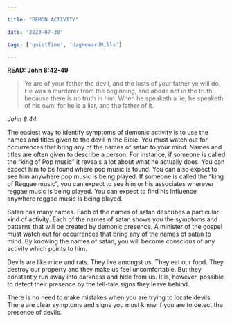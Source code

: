 ```yaml
---

title: "DEMON ACTIVITY"

date: '2023-07-30'

tags: ['quietTime', 'dagHewardMills']

---
```


**READ: John 8:42-49**

>Ye are of your father the devil, and the lusts of your father ye will do. He was a murderer from the beginning, and abode not in the truth, because there is no truth in him. When he speaketh a lie, he speaketh of his own: for he is a liar, and the father of it. 

*John 8:44*

The easiest way to identify symptoms of demonic activity is to use the names and titles given to the devil in the Bible. You must watch out for occurrences that bring any of the names of satan to your mind. Names and titles are often given to describe a person. For instance, if someone is called the “king of Pop music” it reveals a lot about what he actually does. You can expect him to be found where pop music is found. You can also expect to see him anywhere pop music is being played. If someone is called the “king of Reggae music”, you can expect to see him or his associates wherever reggae music is being played. You can expect to find his influence anywhere reggae music is being played.

Satan has many names. Each of the names of satan describes a particular kind of activity. Each of the names of satan shows you the symptoms and patterns that will be created by demonic presence. A minister of the gospel must watch out for occurrences that bring any of the names of satan to mind. By knowing the names of satan, you will become conscious of any activity which points to him. 

Devils are like mice and rats. They live amongst us. They eat our food. They destroy our property and they make us feel uncomfortable. But they constantly run away into darkness and hide from us. It is, however, possible to detect their presence by the tell-tale signs they leave behind. 

There is no need to make mistakes when you are trying to locate devils. There are clear symptoms and signs you must know if you are to detect the presence of devils. 
